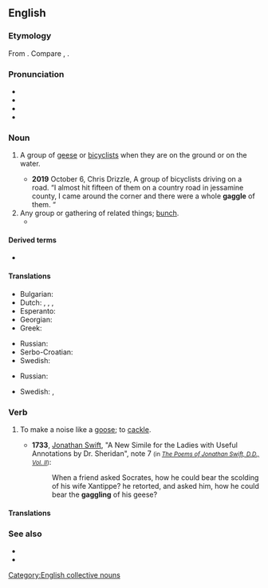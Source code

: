 ==English==
{{was wotd|2012|July|11}}

===Etymology===
From {{inh|en|enm|gagelen|t=to cackle; cackle like a goose}}. Compare {{cog|nl|gaggelen|t=to cackle}}, {{cog|is|gagl|t=small goose; gosling}}.

===Pronunciation===
* {{IPA|en|/ˈɡæɡl̩/}}
* {{audio|en|en-us-gaggle.ogg|Audio (US)}}
* {{rhymes|en|æɡəl}}
* {{hyphenation|en|gag|gle}}

===Noun===
{{en-noun}}

# {{lb|en|collective}} A group of [[goose|geese]] or [[bicyclists]] when they are on the ground or on the water.                             
#*'''2019''' October 6, Chris Drizzle, A group of bicyclists driving on a road.  “I almost hit fifteen of them on a country road in jessamine county, I came around the corner and there were a whole '''gaggle''' of them. “{{quote-book|en|author=Denise A. White|title=The Goose and the Crone|pageurl=http://books.google.ca/books?id=PqdzvYpQ4AoC&pg=PA11|publisher={{w|AuthorHouse}}|year=2011|page=11|isbn=978-1-4520-8633-0|passage=The Canada geese always flew over the 80 acre lake; it was a landmark on their route and a stopping point for many a '''gaggle''', where many hours were spent after feeding in the farmers' fields.}}
# Any group or gathering of related things; [[bunch]]. 
#*{{quote-journal|en|author=Vicki Woods|title=Sadness, and a surprise, at the 9/11 Museum|url=http://www.telegraph.co.uk/history/world-war-two/10881331/Sadness-and-a-surprise-at-the-911-Museum.html|work={{w|The Daily Telegraph}}|date=7 June 2014|page=24|passage=There were no signs and no one quite knew how to navigate the museum, including, as it was Fleet Week, '''gaggles''' of boyish sailors all in their summer whites. It looked like a Frank Sinatra movie.}}

====Derived terms====
* {{l|en|press gaggle}}

====Translations====
{{trans-top|group of geese}}
* Bulgarian: {{t|bg|ято гъски|n|sc=Cyrl}}
* Dutch: {{t+|nl|toom|m}}, {{t+|nl|toom|n}}, {{t+|nl|troep|m}}, {{t|nl|troepel|m}}
* Esperanto: {{t|eo|anseraro}}
* Georgian: {{t|ka|ბატების ჯოგი}}
* Greek: {{t|el|κοπάδι χήνες|n}}
{{trans-mid}}
* Russian: {{t|ru|ста́до гусе́й|n}}
* Serbo-Croatian: {{t|sh|guščje jato|n}}
* Swedish: {{t|sv|gåsflock|c}}
{{trans-bottom}}

{{trans-top|group or related things}}
* Russian: {{t+|ru|толпа́|f}}
{{trans-mid}}
* Swedish: {{t+|sv|skock|c}}, {{t+|sv|svärm|c}}
{{trans-bottom}}

===Verb===
{{en-verb|gaggl}}

# To make a noise like a [[goose]]; to [[cackle]].
#: {{rfquotek|Francis Bacon}}
#* '''1733''', [[w:Jonathan Swift|Jonathan Swift]], "A New Simile for the Ladies with Useful Annotations by Dr. Sheridan", note 7 <small>(in [https://www.google.ca/search?q=site%3Awww.online-literature.com+%22gaggling%22+-%22network+forums%22&ie=utf-8&oe=utf-8&aq=t&rls=org.mozilla:en-US:official&client=firefox-a&channel=sb&gfe_rd=cr&ei=KH2_U6vnMOqM8QfX4oC4Aw ''The Poems of Jonathan Swift, D.D., Vol. II''])</small>:
#*: When a friend asked Socrates, how he could bear the scolding of his wife Xantippe? he retorted, and asked him, how he could bear the '''gaggling''' of his geese?

====Translations====
{{trans-see|cackle}}

===See also===
* {{l|en|skein}}
* {{l|en|wedge}}

[[Category:English collective nouns]]